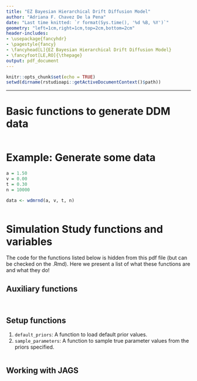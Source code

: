 ```yaml
---
title: "EZ Bayesian Hierarchical Drift Diffusion Model"
author: "Adriana F. Chavez De la Pena"
date: "Last time knitted: `r format(Sys.time(), '%d %B, %Y')`"
geometry: "left=1cm,right=1cm,top=2cm,bottom=2cm"
header-includes:
- \usepackage{fancyhdr}
- \pagestyle{fancy}
- \fancyhead[L]{EZ Bayesian Hierarchical Drift Diffusion Model}
- \fancyfoot[LE,RO]{\thepage}
output: pdf_document
---
```


```r
knitr::opts_chunk$set(echo = TRUE)
setwd(dirname(rstudioapi::getActiveDocumentContext()$path))
```

-------------------

# Basic functions to generate DDM data

\begin{align*}
\mathbf{Y} \sim \mbox{DDM}\bigl(\alpha, \nu, \tau \bigl)
\end{align*}

```r
```

# Example: Generate some data

```r
a = 1.50
v = 0.00
t = 0.30
n = 10000

data <- wdmrnd(a, v, t, n)
```

```r
```

\clearpage

# Simulation Study functions and variables

The code for the functions listed below is hidden from this pdf file (but can be checked on the .Rmd). Here we present a list of what these functions are and what they do!

## Auxiliary functions

```r
```

```r
```

## Setup functions

1. `default_priors`: A function to load default prior values.
2. `sample_parameters`: A function to sample true parameter values from the priors specified.

```r
```

## Working with JAGS

